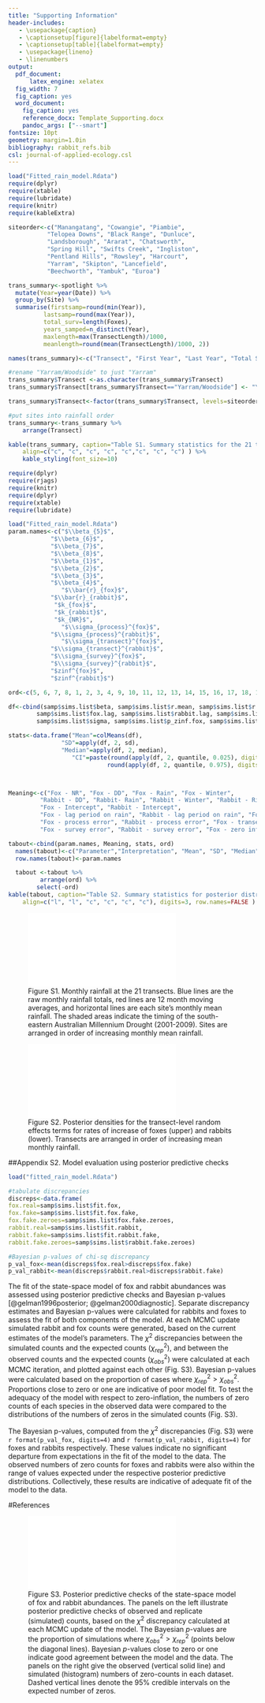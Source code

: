 ```yaml
---
title: "Supporting Information"
header-includes:
   - \usepackage{caption}
   - \captionsetup[figure]{labelformat=empty}
   - \captionsetup[table]{labelformat=empty}
   - \usepackage{lineno}
   - \linenumbers
output:
  pdf_document:
      latex_engine: xelatex  	
  fig_width: 7
  fig_caption: yes
  word_document:
    fig_caption: yes
    reference_docx: Template_Supporting.docx
    pandoc_args: ["--smart"]
fontsize: 10pt
geometry: margin=1.0in
bibliography: rabbit_refs.bib
csl: journal-of-applied-ecology.csl
---
```


```r
load("Fitted_rain_model.Rdata")
require(dplyr)
require(xtable)
require(lubridate)
require(knitr)
require(kableExtra)

siteorder<-c("Manangatang", "Cowangie", "Piambie", 
		   "Telopea Downs", "Black Range", "Dunluce",
		   "Landsborough", "Ararat", "Chatsworth",
		   "Spring Hill", "Swifts Creek", "Ingliston",
		   "Pentland Hills", "Rowsley", "Harcourt",
		   "Yarram", "Skipton", "Lancefield",
		   "Beechworth", "Yambuk", "Euroa")

trans_summary<-spotlight %>%
  mutate(Year=year(Date)) %>%
  group_by(Site) %>%
  summarise(firstsamp=round(min(Year)), 
  		  lastsamp=round(max(Year)), 
  		  total_surv=length(Foxes), 
  		  years_samped=n_distinct(Year), 
  		  maxlength=max(TransectLength)/1000, 
  		  meanlength=round(mean(TransectLength)/1000, 2))

names(trans_summary)<-c("Transect", "First Year", "Last Year", "Total Surveys", "Years with Surveys", "Length (km)", "Mean length (km)")

#rename "Yarram/Woodside" to just "Yarram"
trans_summary$Transect <-as.character(trans_summary$Transect)
trans_summary$Transect[trans_summary$Transect=="Yarram/Woodside"] <- "Yarram"

trans_summary$Transect<-factor(trans_summary$Transect, levels=siteorder)

#put sites into rainfall order
trans_summary<-trans_summary %>%
	arrange(Transect)

kable(trans_summary, caption="Table S1. Summary statistics for the 21 transects surveyed for abundance of foxes and rabbits. Mean length is the mean transect length actually surveyed across all surveys at each transect. Transects are arranged in order of increasing mean monthly rainfall.",
	align=c("c", "c", "c", "c", "c","c", "c", "c") ) %>%
	kable_styling(font_size=10)
```


\newpage

```r
require(dplyr)
require(rjags)
require(knitr)
require(dplyr)
require(xtable)
require(lubridate)

load("Fitted_rain_model.Rdata")
param.names<-c("$\\beta_{5}$", 
			"$\\beta_{6}$", 
			"$\\beta_{7}$", 
			"$\\beta_{8}$", 
			"$\\beta_{1}$",
			"$\\beta_{2}$",
			"$\\beta_{3}$",
			"$\\beta_{4}$",
               "$\\bar{r}_{fox}$", 
			"$\\bar{r}_{rabbit}$",
			 "$k_{fox}$",
			 "$k_{rabbit}$",
			 "$k_{NR}$",
               "$\\sigma_{process}^{fox}$", 
			"$\\sigma_{process}^{rabbit}$",
               "$\\sigma_{transect}^{fox}$", 
			"$\\sigma_{transect}^{rabbit}$",
			"$\\sigma_{survey}^{fox}$", 
			"$\\sigma_{survey}^{rabbit}$",
			"$zinf^{fox}$",
			"$zinf^{rabbit}$")

ord<-c(5, 6, 7, 8, 1, 2, 3, 4, 9, 10, 11, 12, 13, 14, 15, 16, 17, 18, 19, 20, 21)

df<-cbind(samp$sims.list$beta, samp$sims.list$r.mean, samp$sims.list$r.mean.rabbits, 
		samp$sims.list$fox.lag, samp$sims.list$rabbit.lag, samp$sims.list$food.lag,
		samp$sims.list$sigma, samp$sims.list$p_zinf.fox, samp$sims.list$p_zinf.rabbit)

stats<-data.frame("Mean"=colMeans(df), 
			   "SD"=apply(df, 2, sd),
			   "Median"=apply(df, 2, median), 
                  "CI"=paste(round(apply(df, 2, quantile, 0.025), digits=3), ", ",
                  		    round(apply(df, 2, quantile, 0.975), digits=3)))



Meaning<-c("Fox - NR", "Fox - DD", "Fox - Rain", "Fox - Winter", 
		 "Rabbit - DD", "Rabbit- Rain", "Rabbit - Winter", "Rabbit - Ripping",
		 "Fox - Intercept", "Rabbit - Intercept",
		 "Fox - lag period on rain", "Rabbit - lag period on rain", "Fox - lag period on NR",
		 "Fox - process error", "Rabbit - process error", "Fox - transect error", "Rabbit - transect error",
		 "Fox - survey error", "Rabbit - survey error", "Fox - zero inflation parameter", "Rabbit - zero inflation parameter")

tabout<-cbind(param.names, Meaning, stats, ord)
  names(tabout)<-c("Parameter","Interpretation", "Mean", "SD", "Median", "$95 \\% \\ \\text{CI}$", "ord")
  row.names(tabout)<-param.names

  tabout <-tabout %>%
         arrange(ord) %>%
  	    select(-ord)
kable(tabout, caption="Table S2. Summary statistics for posterior distributions of the parameters of the state-space model of rabbit and fox abundances. Abbreviations: NR, numerical response; DD, density dependence.",
	align=c("l", "l", "c", "c", "c", "c"), digits=3, row.names=FALSE )
```



\newpage


![Figure S1. Monthly rainfall at the 21 transects. Blue lines are the raw monthly rainfall totals, red lines are 12 month moving averages, and horizontal lines are each site's monthly mean rainfall. The shaded areas indicate the timing of the south-eastern Australian Millennium Drought (2001-2009). Sites are arranged in order of increasing monthly mean rainfall.](Figures/rain_graph.pdf)

![Figure S2. Posterior densities for the transect-level random effects terms for rates of increase of foxes (upper) and rabbits (lower). Transects are arranged in order of increasing mean monthly rainfall.](Figures/raneff_violin.pdf)

\newpage
##Appendix S2. Model evaluation using posterior predictive checks

```r
load("fitted_rain_model.Rdata")

#tabulate discrepancies
discreps<-data.frame(
fox.real=samp$sims.list$fit.fox,
fox.fake=samp$sims.list$fit.fox.fake,
fox.fake.zeroes=samp$sims.list$fox.fake.zeroes,
rabbit.real=samp$sims.list$fit.rabbit,
rabbit.fake=samp$sims.list$fit.rabbit.fake,
rabbit.fake.zeroes=samp$sims.list$rabbit.fake.zeroes)

#Bayesian p-values of chi-sq discrepancy
p_val_fox<-mean(discreps$fox.real>discreps$fox.fake)
p_val_rabbit<-mean(discreps$rabbit.real>discreps$rabbit.fake)
```


The fit of the state-space model of fox and rabbit abundances was assessed using posterior predictive checks and Bayesian p-values [@gelman1996posterior; @gelman2000diagnostic]. Separate discrepancy estimates and Bayesian p-values were calculated for rabbits and foxes to assess the fit of both components of the model.  At each MCMC update simulated rabbit and fox counts were generated, based on the current estimates of the model's parameters. The $\chi^2$ discrepancies between the simulated counts and the expected counts $(\chi_{rep}^2)$, and between the observed counts and the expected counts $(\chi_{obs}^2)$ were calculated at each MCMC iteration, and plotted against each other (Fig. S3). Bayesian p-values were calculated based on the proportion of cases where $\chi_{rep}^2 > \chi_{obs}^2$. Proportions close to zero or one are indicative of poor model fit. To test the adequacy of the model with respect to zero-inflation, the numbers of zero counts of each species in the observed data were compared to the distributions of the numbers of zeros in the simulated counts (Fig. S3).

The Bayesian p-values, computed from the $\chi^2$ discrepancies (Fig. S3) were `r format(p_val_fox, digits=4)` and `r format(p_val_rabbit, digits=4)` for foxes and rabbits respectively. These values indicate no significant departure from expectations in the fit of the model to the data. The observed numbers of zero counts for foxes and rabbits were also within the range of values expected under the respective posterior predictive distributions. Collectively, these results are indicative of adequate fit of the model to the data.

#References

<div id = "refs"></div>

\newpage

![Figure S3. Posterior predictive checks of the state-space model of fox and rabbit abundances. The panels on the left illustrate posterior predictive checks of observed and replicate (simulated) counts,  based on the $\chi^2$ discrepancy calculated at each MCMC update of the model. The Bayesian $p$-values are the proportion of simulations where $\chi_{obs}^{2}>\chi_{rep}^{2}$ (points below the diagonal lines). Bayesian $p$-values close to zero or one indicate good agreement between the model and the data. The panels on the right give the observed (vertical solid line) and simulated (histogram) numbers of zero-counts in each dataset. Dashed vertical lines denote the 95% credible intervals on the expected number of zeros.](Figures/PPcheck.pdf)



